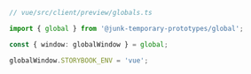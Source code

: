 ```ts
// vue/src/client/preview/globals.ts

import { global } from '@junk-temporary-prototypes/global';

const { window: globalWindow } = global;

globalWindow.STORYBOOK_ENV = 'vue';
```
